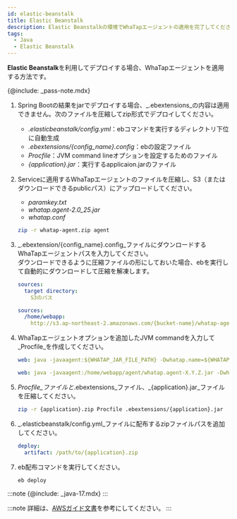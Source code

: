 ```yaml
---
id: elastic-beanstalk
title: Elastic Beanstalk
description: Elastic Beanstalkの環境でWhaTapエージェントの適用を完了してください。
tags:
  - Java
  - Elastic Beanstalk
---
```


**Elastic Beanstalk**を利用してデプロイする場合、WhaTapエージェントを適用する方法です。 

{@include: _pass-note.mdx}

1.  Spring Bootの結果をjarでデプロイする場合、_.ebextensions_の内容は適用できません。次のファイルを圧縮してzip形式でデプロイしてください。

    -   _.elasticbeanstalk/config.yml_：ebコマンドを実行するディレクトリ下位に自動生成
    -   _.ebextensions/{config_name}.config_：ebの設定ファイル
    -   _Procfile_：JVM command lineオプションを設定するためのファイル
    -   _{application}.jar_：実行するapplicaion.jarのファイル

2.  Serviceに適用するWhaTapエージェントのファイルを圧縮し、S3（またはダウンロードできるpublicパス）にアップロードしてください。

    -   _paramkey.txt_
    -   _whatap.agent-2.0_25.jar_
    -   _whatap.conf_

    ```bash title='디렉터리 압축하기'
    zip -r whatap-agent.zip agent
    ```

3.  _.ebextension/{config_name}.config_ファイルにダウンロードするWhaTapエージェントパスを入力してください。<br/>
    ダウンロードできるように圧縮ファイルの形にしておいた場合、ebを実行して自動的にダウンロードして圧縮を解凍します。

    ```yaml title=ebextension/{config_name}.config
    sources:
      target directory:
        S3のパス
    ```

    ```yaml title=예시
    sources:
      /home/webapp:
        http://s3.ap-northeast-2.amazonaws.com/{bucket-name}/whatap-agent.zip
    ```

4.  WhaTapエージェントオプションを追加したJVM commandを入力して_Procfile_を作成してください。

    ```yaml title=Procfile
    web: java -javaagent:${WHATAP_JAR_FILE_PATH} -Dwhatap.name=${WHATAP_NAME} -Dwhatap.okind=${WHATAP_OKIND_NAME} -Dwhatap.server.home=${APPLICAION_PATH} -Dwhatap.conf.path=${WHATAP_HOME} -jar ${APPLICAIONT}.jar
    ```

    ```yaml title=예시
    web: java -javaagent:/home/webapp/agent/whatap.agent-X.Y.Z.jar -Dwhatap.name=bootTest -Dwhatap.okind=test -Dwhatap.server.home=/var/app/current -Dwhatap.conf.path=/home/webapp/agent -jar whatap-boot-test.jar
    ```

5.  _Procfile_ファイルと_.ebextensions_ファイル、_{application}.jar_ファイルを圧縮してください。

    ```bash
    zip -r {application}.zip Procfile .ebextensions/{application}.jar
    ```

6.  _.elasticbeanstalk/config.yml_ファイルに配布するzipファイルパスを追加してください。

    ```yaml
    deploy:
      artifact: /path/to/{application}.zip
    ```

7.  eb配布コマンドを実行してください。

    ```bash
    eb deploy
    ```

:::note
{@include: _java-17.mdx}
:::

:::note
詳細は、[AWSガイド文書](https://docs.aws.amazon.com/ko_kr/elasticbeanstalk/latest/dg/Welcome.html)を参考にしてください。
:::
